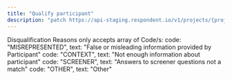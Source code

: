 ```yaml
---
title: "Qualify participant"
description: "patch https://api-staging.respondent.io/v1/projects/{projectId}/screener-responses/{screenerResponseId}/qualify"
---
```


Disqualification Reasons only accepts array of Code/s: code: "MISREPRESENTED", text: "False or misleading information provided by Participant" code: "CONTEXT", text: "Not enough information about participant" code: "SCREENER", text: "Answers to screener questions not a match" code: "OTHER", text: "Other"
